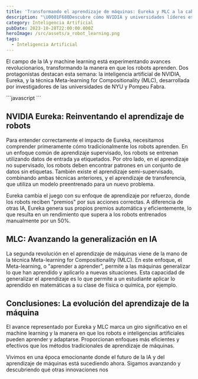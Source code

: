 ```yaml
---
title: 'Transformando el aprendizaje de máquinas: Eureka y MLC a la cabeza'
description: "\U0001F680Descubre cómo NVIDIA y universidades líderes están revolucionando el aprendizaje de las máquinas \U0001F916. ¡Adéntrate en la IA del futuro! \U0001F31FHaz clic y descubre más!\U0001F4A1"
category: Inteligencia Artificial
pubDate: 2023-10-28T22:00:00.000Z
heroImage: /src/assets/a_robot_learning.png
tags:
  - Inteligencia Artificial
---
```


El campo de la IA y machine learning está experimentando avances revolucionarios, transformando la manera en que los robots aprenden. Dos protagonistas destacan esta semana: la inteligencia artificial de NVIDIA, Eureka, y la técnica Meta-learning for Compositionality (MLC), desarrollada por investigadores de las universidades de NYU y Pompeu Fabra.

<div class="blur-lg">
  ```javascript
  ```

  ## NVIDIA Eureka: Reinventando el aprendizaje de robots

  Para entender correctamente el impacto de Eureka, necesitamos comprender primeramente cómo tradicionalmente los robots aprenden. En un enfoque común de aprendizaje supervisado, los robots se entrenan utilizando datos de entrada ya etiquetados. Por otro lado, en el aprendizaje no supervisado, los robots deben encontrar patrones en un conjunto de datos sin etiquetas. También existe el aprendizaje semi-supervisado, combinando ambas técnicas anteriores, y el aprendizaje de transferencia, que utiliza un modelo preentrenado para un nuevo problema.

  Eureka cambia el juego con su enfoque de aprendizaje por refuerzo, donde los robots reciben "premios" por sus acciones correctas. A diferencia de otras IA, Eureka genera sus propios premios automática y eficientemente, lo que resulta en un rendimiento que supera a los robots entrenados manualmente por un 50%.

  ## MLC: Avanzando la generalización en IA

  La segunda revolución en el aprendizaje de máquinas viene de la mano de la técnica Meta-learning for Compositionality (MLC). En este enfoque, el Meta-learning, o "aprender a aprender", permite a las máquinas generalizar lo que han aprendido y aplicarlo a nuevas situaciones. Esta capacidad de generalizar el aprendizaje es lo que permite a un estudiante aplicar lo aprendido en matemáticas a su clase de física o química, por ejemplo.
</div>

## Conclusiones: La evolución del aprendizaje de la máquina

El avance representado por Eureka y MLC marca un giro significativo en el machine learning y la manera en que los robots e inteligencias artificiales pueden aprender y adaptarse. Proporcionan enfoques más eficientes y efectivos que los métodos tradicionales de aprendizaje de máquinas.

Vivimos en una época emocionante donde el futuro de la IA y del aprendizaje de máquinas está sucediendo ahora. Sigamos avanzando y descubriendo qué otras innovaciones nos
